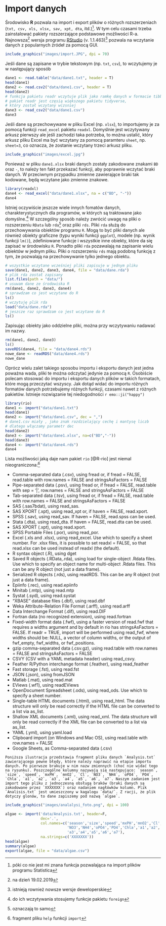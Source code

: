 # Import danych {#roz1}

Środowisko **R** pozwala na import i export plików o różnych rozszerzeniach (`txt, csv, xls, xlsx, sav, xpt, dta`, itd.)^[póki co nie jest mi znana funkcja pozwalająca na import plików programu Statistica]. W tym celu czasami trzeba zainstalować pakiety rozszerzające podstawowe możliwości R-a. Najnowsza^[na dzień 19.02.2019] wersja programu [RStudio](https://www.rstudio.com) (v. 1.1.463)^[istnieją rownież nowsze wersje deweloperskie]  pozwala na wczytanie danych z popularnych źródeł za pomocą GUI.

```r
include_graphics("images/import.JPG", dpi = 70)
```

Jeśli dane są zapisane w trybie tekstowym (np. `txt`, `csv`), to wczytujemy je w następujący sposób

```r
dane1 <- read.table("data/dane1.txt", header = T)
head(dane1)
dane2 <- read.csv2("data/dane1.csv", header = T)
head(dane2)
# funkcja pakietu readr wczytuje plik jako ramkę danych w formacie tibble
# pakiet readr jest częsią większego pakietu tidyverse, 
# który został wczytany wczsniej
dane3 <- read_csv2("data/dane1.csv")
dane3
```

Jeśli dane są przechowywane w pliku Excel (np. `xlsx`), to importujemy je za pomocą funkcji `read_excel` pakietu `readxl`. Domyślnie jest wczytywany arkusz pierwszy ale jeśli zachodzi taka potrzeba, to można ustalić, który arkusz pliku Excel ma być wczytany za pomocą paramteru `sheet`, np. `sheet=3`, co oznacza, że zostanie wczytany trzeci arkusz pliku.

```r
include_graphics("images/excel.jpg")
```

Ponieważ w pliku `dane1.xlsx` braki danych zostały zakodowane znakami `BD` oraz `-`, to należy ten fakt przekazać funkcji, aby poprawnie wczytać braki danych. W przeciwnym przypadku zmienne zawierające braki tak kodowane, będą wczytane jako zmienne znakowe.

```r
library(readxl)
dane4 <- read_excel("data/dane1.xlsx", na = c("BD", "-"))
dane4
```

Istniej oczywiście jeszcze wiele innych fomatów danych, charakterystycznych dla programów, w których są traktowane jako domyślne.^[do ich wczytywania stosujemy funkcje pakietu `foreign`] W szczególny sposób należy zwrócić uwagę na pliki o rozszerzeniu `RData` lub `rda`^[oznaczają to samo] oraz pliki `rds`. Pliki `rda` służą do przechowywania obiektów programu `R`. Mogą to być pliki danych ale również obiekty graficzne (typu wyniki funkcji `ggplot`), modele (np. wynik funkcji `lm()`), zdefiniowane funkcje i wszystkie inne obiekty, które da się zapisać w środowisku `R`. Ponadto pliki `rda` pozawalają na zapisanie wielu obiektów w jednym pliku. Pliki o rozszerzeniu `rds` mają podobną funkcję z tym, że pozwalają na przechowywanie tylko jednego obiektu.

```r
# wszystkie wczytane wcześniej pliki zapisuje w jednym pliku
save(dane1, dane2, dane3, dane4, file = "data/dane.rda")
# plik rda został zapisany
list.files(path = "data/")
# usuwam dane ze środowiska R
rm(dane1, dane2, dane3, dane4)
# sprawdzam co jest wczytane do R
ls()
# wczytuję plik rda
load("data/dane.rda")
# jeszcze raz sprawdzam co jest wczytane do R
ls()
```

Zapisując obiekty jako oddzielne pliki, można przy wczytywaniu nadawać im nazwy.

```r
rm(dane1, dane2, dane3)
ls()
saveRDS(dane4, file = "data/dane4.rds")
nowe_dane <- readRDS("data/dane4.rds")
nowe_dane
```

Oprócz wielu zalet takiego sposobu importu i eksportu danych jest jedna poważna wada, pliki te można odczytać jedynie za pomocą `R`. Osobiście polecam stosować do importu i eksportu danych plików w takich formatach, które mogą przeczytać wszyscy. Jak dotąd widać do importu różnych formatów danych potrzebujemy różnych funkcji, czasami nawet z różnych pakietów. Istnieje rozwiązanie tej niedogodności `r emo::ji("happy")`

```r
library(rio)
dane1 <- import("data/dane1.txt")
head(dane1)
dane2 <- import("data/dane1.csv", dec = ",")
# dane1.csv miały , jako znak rozdzielający cechę i mantysę liczb
# dlatego włączamy parametr dec
head(dane2)
dane3 <- import("data/dane1.xlsx", na=c("BD","-"))
head(dane3)
dane4 <- import("data/dane4.rds")
dane4
```


Lista możliwości jaką daje nam pakiet `rio` [@R-rio] jest niemal nieograniczona:^[fragment pliku `help` funkcji `import`]

- Comma-separated data (.csv), using fread or, if fread = FALSE, read.table with row.names = FALSE and stringsAsFactors = FALSE
- Pipe-separated data (.psv), using fread or, if fread = FALSE, read.table with sep = '|', row.names = FALSE and stringsAsFactors = FALSE
- Tab-separated data (.tsv), using fread or, if fread = FALSE, read.table with row.names = FALSE and stringsAsFactors = FALSE
- SAS (.sas7bdat), using read_sas.
- SAS XPORT (.xpt), using read_xpt or, if haven = FALSE, read.xport.
- SPSS (.sav), using read_sav. If haven = FALSE, read.spss can be used.
- Stata (.dta), using read_dta. If haven = FALSE, read.dta can be used.
- SAS XPORT (.xpt), using read.xport.
- SPSS Portable Files (.por), using read_por.
- Excel (.xls and .xlsx), using read_excel. Use which to specify a sheet number. For .xlsx files, it is possible to set readxl = FALSE, so that read.xlsx can be used instead of readxl (the default).
- R syntax object (.R), using dget
- Saved R objects (.RData,.rda), using load for single-object .Rdata files. Use which to specify an object name for multi-object .Rdata files. This can be any R object (not just a data frame).
- Serialized R objects (.rds), using readRDS. This can be any R object (not just a data frame).
- Epiinfo (.rec), using read.epiinfo
- Minitab (.mtp), using read.mtp
- Systat (.syd), using read.systat
- "XBASE" database files (.dbf), using read.dbf
- Weka Attribute-Relation File Format (.arff), using read.arff
- Data Interchange Format (.dif), using read.DIF
- Fortran data (no recognized extension), using read.fortran
- Fixed-width format data (.fwf), using a faster version of read.fwf that requires a widths argument and by default in rio has stringsAsFactors = FALSE. If readr = TRUE, import will be performed using read_fwf, where widths should be: NULL, a vector of column widths, or the output of fwf_empty, fwf_widths, or fwf_positions.
- gzip comma-separated data (.csv.gz), using read.table with row.names = FALSE and stringsAsFactors = FALSE
- CSVY (CSV with a YAML metadata header) using read_csvy.
- Feather R/Python interchange format (.feather), using read_feather
- Fast storage (.fst), using read.fst
- JSON (.json), using fromJSON
- Matlab (.mat), using read.mat
- EViews (.wf1), using readEViews
- OpenDocument Spreadsheet (.ods), using read_ods. Use which to specify a sheet number.
- Single-table HTML documents (.html), using read_html. The data structure will only be read correctly if the HTML file can be converted to a list via as_list.
- Shallow XML documents (.xml), using read_xml. The data structure will only be read correctly if the XML file can be converted to a list via as_list.
- YAML (.yml), using yaml.load
- Clipboard import (on Windows and Mac OS), using read.table with row.names = FALSE
- Google Sheets, as Comma-separated data (.csv)


```example
Poniższa ilustracja przedstawia fragment pliku danych `Analysis.txt` zawierającego pewne błędy, które należy naprawić na etapie importu danych. Po pierwsze brakuje w nim nazw zmiennych (choć nie widać tego na rysunku). Poszczególne kolumny nazywają się następująco: `season`, `size`, `speed`, `mxPH`, `mnO2`, `Cl`, `NO3`, `NH4`, `oPO4`, `PO4`, `Chla`, `a1`, `a2`, `a3`, `a4`, `a5`, `a6`, `a7`. Naszym zadaniem jest import tego pliku z jednoczesną obsługą braków (braki danych są zakodowane przez `XXXXXXX`) oraz nadaniem nagłówków kolumn. Plik `Analisis.txt` jest umieszczony w kagalogu `data/`. Z racji, że plik dotyczy glonów, to dane zapiszemy pod nazwą `algae`.
```

```r
include_graphics("images/analalysi_foto.png", dpi = 100)
```

```r
algae <- import('data/Analysis.txt', header=F, 
                dec='.', 
                col.names=c('season','size','speed','mxPH','mnO2','Cl',
                            'NO3','NH4','oPO4','PO4','Chla','a1','a2',
                            'a3','a4','a5','a6','a7'),
                na.strings=c('XXXXXXX'))
head(algae)
summary(algae)
export(algae, file = "data/algae.csv")
```

